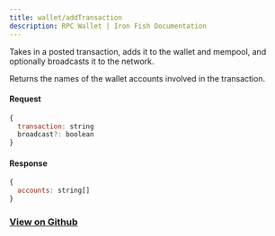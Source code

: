 ```yaml
---
title: wallet/addTransaction
description: RPC Wallet | Iron Fish Documentation
---
```


Takes in a posted transaction, adds it to the wallet and mempool, and optionally broadcasts it to the network.

Returns the names of the wallet accounts involved in the transaction.

#### Request

```js
{
  transaction: string
  broadcast?: boolean
}
```

#### Response

```js
{
  accounts: string[]
}
```

### [View on Github](https://github.com/iron-fish/ironfish/blob/master/ironfish/src/rpc/routes/wallet/addTransaction.ts)
